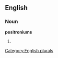 
==English==

===Noun===
'''positroniums'''

# {{plural of|[[positronium]]}}

[[Category:English plurals]]